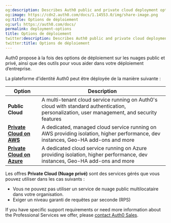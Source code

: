 ```yaml
---
og:description: Describes Auth0 public and private cloud deployment options.
og:image: https://cdn2.auth0.com/docs/1.14553.0/img/share-image.png
og:title: Options de déploiement
og:url: https://auth0.com/docs/
permalink: deployment-options
title: Options de déploiement
twitter:description: Describes Auth0 public and private cloud deployment options.
twitter:title: Options de déploiement
---
```


Auth0 propose à la fois des options de déploiement sur les nuages public et privé, ainsi que des outils pour vous aider dans votre déploiement d’entreprise.

La plateforme d’identité Auth0 peut être déployée de la manière suivante :

<table class="table"><thead>
<tr>
<th><strong>Option</strong></th>
<th><strong>Description</strong></th>
</tr>
</thead>
<tbody>
<tr>
<td><strong>Public Cloud</strong></td>
<td>A multi-tenant cloud service running on Auth0's cloud with standard authentication, personalization, user management, and security features</td>
</tr>
<tr>
<td><a href="/docs/deploy-monitor/deploy-private-cloud/private-cloud-on-aws"><strong>Private Cloud on AWS</strong></a></td>
<td>A dedicated, managed cloud service running on AWS providing isolation, higher performance, dev instances, Geo-HA add-ons and more</td>
</tr>
<tr>
<td><a href="/docs/deploy-monitor/deploy-private-cloud/private-cloud-on-azure"><strong>Private Cloud on Azure</strong></a></td>
<td>A dedicated cloud service running on Azure providing isolation, higher performance, dev instances, Geo-HA add-ons and more</td>
</tr>
</tbody>
</table>

Les offres **Private Cloud (Nuage privé)** sont des services gérés que vous pouvez utiliser dans les cas suivants :

* Vous ne pouvez pas utiliser un service de nuage public multilocataire dans votre organisation.
* Exiger un niveau garanti de requêtes par seconde (RPS)

If you have specific support requirements or need more information about the Professional Services we offer, please [contact Auth0 Sales](https://auth0.com/contact-us).